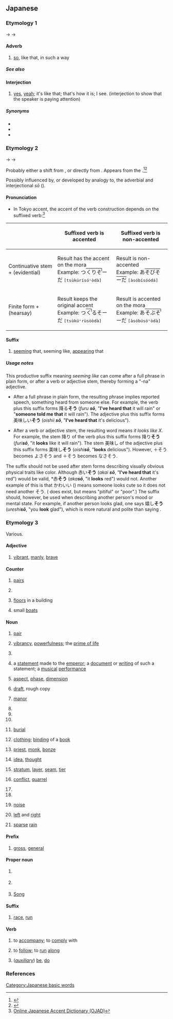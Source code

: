 {{also|ぞう|Appendix:Variations of "so"|Appendix:Variations of "sou"}}
==Japanese==

===Etymology 1===
{{IPAchar|/sau/}} → {{IPAchar|/sɔː/}} → {{IPAchar|/soː/}}

====Adverb====
{{ja-pos|adverb|hhira=さう}}

# {{ja-def|然う}} [[so]], like that, in such a way

=====See also=====
{{Japanese demonstratives}}

====Interjection====
{{ja-pos|interjection|hhira=さう}}

# {{ja-def|然う}} [[yes]], [[yeah]]; it's like that; that's how it is; I see. (interjection to show that the speaker is paying attention)

=====Synonyms=====
* {{ja-r|はい}}
* {{ja-r|その通り|その とおり}}
* {{ja-r|うん}}

===Etymology 2===
{{IPAchar|/sau/}} → {{IPAchar|/sɔː/}} → {{IPAchar|/soː/}}

Probably either a shift from {{m|ja|様|tr=sama}}, or directly from {{m|ja|相|tr=sō}}.  Appears from the {{w|Muromachi period}}.<ref name="KDJ">{{R:Kokugo Dai Jiten}}</ref><ref name="DJR">{{R:Daijirin}}</ref>

Possibly influenced by, or developed by analogy to, the adverbial and interjectional ''sō'' ({{m|ja|然う}}).

====Pronunciation====
{{ja-pron}}
* In Tokyo accent, the accent of the verb construction depends on the suffixed verb:<ref>[http://www.gavo.t.u-tokyo.ac.jp/ojad/kouzokugo Online Japanese Accent Dictionary (OJAD)]</ref>
{| class=wikitable
! !! Suffixed verb is accented !! Suffixed verb is non-accented
|-
! Continuative stem + {{ja-r|そう}} (evidential)
| Result has the accent on the {{ja-r|そ}} mora<br>Example: <span lang="ja" class="Jpan">つ<span style="border-top:1px solid black;position:relative;padding:1px;">くりそ<span style="position:absolute;top:0;bottom:67%;right:0%;border-right:1px solid black;">&#8203;</span></span>ーだ</span> <span class="Latn"><samp>[tsùkúrísóꜜòdà]</samp></span>
| Result is non-accented<br>Example: <span lang="ja" class="Jpan">あ<span style="border-top:1px solid black">そびそーだ</span></span> <span class="Latn"><samp>[àsóbísóódá]</samp></span>
|-
! Finite form + {{ja-r|そう}} (hearsay)
| Result keeps the original accent<br>Example: <span lang="ja" class="Jpan">つ<span style="border-top:1px solid black;position:relative;padding:1px;">く<span style="position:absolute;top:0;bottom:67%;right:0%;border-right:1px solid black;">&#8203;</span></span>るそーだ</span> <span class="Latn"><samp>[tsùkúꜜrùsòòdà]</samp></span>
| Result is accented on the {{ja-r|そ}} mora<br>Example: <span lang="ja" class="Jpan">あ<span style="border-top:1px solid black;position:relative;padding:1px;">そぶそ<span style="position:absolute;top:0;bottom:67%;right:0%;border-right:1px solid black;">&#8203;</span></span>ーだ</span> <span class="Latn"><samp>[àsóbúsóꜜòdà]</samp></span>
|}

====Suffix====
{{ja-pos|suffix}}

# {{lb|ja|jodōshi}} [[seem]]ing that, seeming like, [[appear]]ing that

=====Usage notes=====
This productive suffix meaning ''seeming like'' can come after a full phrase in plain form, or after a verb or adjective stem, thereby forming a "-na" adjective.

* After a full phrase in plain form, the resulting phrase implies reported speech, something heard from someone else. For example, the verb {{l|ja|降る|tr=''furu'', "to fall from the sky"}} plus this suffix forms 降る'''そう''' (''furu '''sō''''', "'''I've heard that''' it will rain" or "'''someone told me that''' it will rain"). The adjective {{l|ja|美味しい|tr=''oishii'', "delicious"}} plus this suffix forms 美味しい'''そう''' (''oishii '''sō''''', "'''I've heard that''' it's delicious").

* After a verb or adjective stem, the resulting word means ''it looks like X''. For example, the stem 降り of the verb {{l|ja|降る|tr=''furu'', "to fall from the sky"}} plus this suffix forms 降り'''そう''' (''furi'''sō''''', "it '''looks''' like it will rain"). The stem 美味し of the adjective {{l|ja|美味しい|tr=''oishii'', "delicious"}} plus this suffix forms 美味し'''そう''' (''oishi'''sō''''', "'''looks''' delicious"). However, {{l|ja|良い|いい}}＋そう becomes よさそう and {{l|ja|ない}}＋そう becomes なさそう.

The suffix should not be used after stem forms describing visually obvious physical traits like color. Although 赤い'''そう''' (''akai '''sō''''', "'''I've heard that''' it's red") would be valid, *赤'''そう''' (''aka'''sō''''', "it '''looks''' red") would not. Another example of this is that かわいい ({{l|ja|可愛い}}) means someone looks cute so it does not need another そう. ({{l|ja|かわいそう}} does exist, but means "pitiful" or "poor".) The suffix should, however, be used when describing another person's mood or mental state. For example, if another person looks glad, one says 嬉し'''そう''' (''ureshi'''sō''''', "you '''look''' glad"), which is more natural and polite than saying {{l|ja|嬉しい|tr=''ureshii'', "you are glad"}}.

===Etymology 3===
Various.

====Adjective====
{{ja-adj|infl=na}}

# {{ja-def|壮}} [[vibrant]], [[manly]], [[brave]]

====Counter====
{{ja-pos|counter}}

# {{ja-def|双}} [[pair]]s
# {{ja-def|壮}}
# {{ja-def|層}} [[floor]]s in a building
# {{ja-def|艘}} small [[boat]]s

====Noun====
{{ja-noun}}

# {{ja-def|双}} [[pair]]
# {{ja-def|壮}} [[vibrancy]], [[powerfulness]]; the [[prime of life]]
# {{ja-def|宗}}
# {{ja-def|奏}} a [[statement]] made to the [[emperor]]; a [[document]] or [[writing]] of such a statement; a [[musical]] [[performance]]
# {{ja-def|相}} [[aspect]], [[phase]], [[dimension]]
# {{ja-def|草}} [[draft]], rough copy
# {{ja-def|荘|庄}} [[manor]]
# {{ja-def|曹}}
# {{ja-def|喪}}
# {{ja-def|惣}}
# {{ja-def|葬}} [[burial]]
# {{ja-def|装}} [[clothing]]; [[binding]] of a [[book]]
# {{ja-def|僧}} [[priest]], [[monk]], [[bonze]]
# {{ja-def|想}} [[idea]], [[thought]]
# {{ja-def|層}} [[stratum]], [[layer]], [[seam]], [[tier]]
# {{ja-def|争}} [[conflict]], [[quarrel]]
# {{ja-def|箏}}
# {{ja-def|甑}}
# {{ja-def|騒}} [[noise]]
# {{ja-def|左右}} [[left]] and [[right]]
# {{ja-def|疎雨|疏雨}} [[sparse]] [[rain]]

====Prefix====
{{ja-pos|prefix}}

# {{ja-def|総}} [[gross]], [[general]]

====Proper noun====
{{ja-pos|proper}}

# {{ja-def|壮}} {{given name|ja|male}}
# {{ja-def|宗}} {{surname|ja}}
# {{ja-def|宋}} [[Song]]

====Suffix====
{{ja-pos|suffix}}

# {{ja-def|走}} [[race]], [[run]]

====Verb====
{{ja-verb}}

# {{ja-def|添う|副う}} to [[accompany]]; to [[comply]] with
# {{ja-def|沿う}} to [[follow]]; to [[run]] [[along]]
# {{ja-def|候}} (''[[auxiliary]]'') [[be]], [[do]]

===References===
<references/>

[[Category:Japanese basic words]]